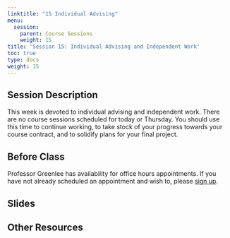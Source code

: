 ```yaml
---
linktitle: "15 Individual Advising"
menu:
  session:
    parent: Course Sessions
    weight: 15
title: 'Session 15: Individual Advising and Independent Work'
toc: true
type: docs
weight: 15
---
```


## Session Description

This week is devoted to individual advising and independent work. There are no course sessions scheduled for today or Thursday. You should use this time to continue working, to take stock of your progress towards your course contract, and to solidify plans for your final project.

## Before Class

Professor Greenlee has availability for office hours appointments. If you have not already scheduled an appointment and wish to, please [sign up](https://calendly.com/agreen4/neighborhood-analysis).

## Slides

## Other Resources
